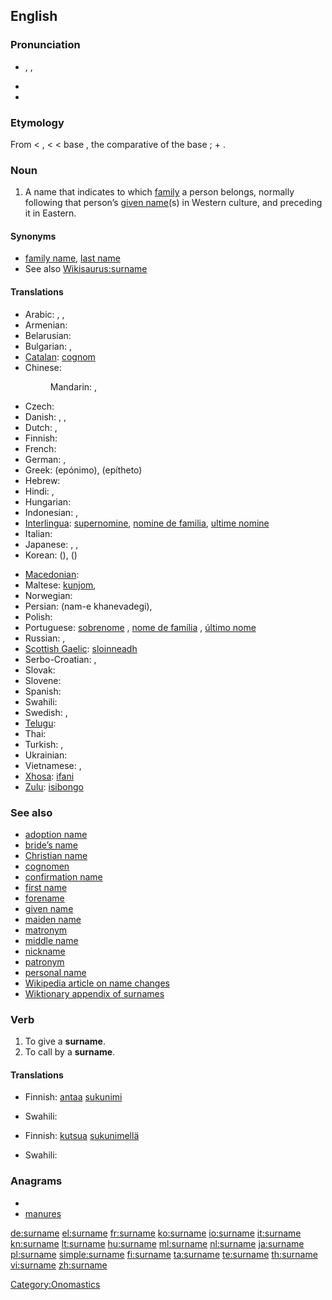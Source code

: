 {{wikipedia|Surname}}
==English==

===Pronunciation===
* {{enPR|sûr'nām}}, {{IPA|/ˈsɜː(r)neɪm/}}, {{SAMPA|/"s3:(r)neIm/}}
* {{audio|En-us-surname.ogg|Audio (US)}}
* {{audio|En-uk-surname.ogg|Audio (UK)}}

===Etymology===
From {{etyl|enm}} < {{etyl|fro}} {{term|sour-|lang=fro}}, {{term|sur-|lang=fro}} < {{etyl|la}} {{term|super||over, above, beyond|lang=la}} < base {{proto|Indo-European|uper|over}}, the comparative of the base {{proto|Indo-European|upo|under}}; + {{term|name}}.

===Noun===
{{en-noun}}

# A name that indicates to which [[family]] a person belongs, normally following that person’s [[given name]](s) in Western culture, and preceding it in Eastern.

====Synonyms====
* [[family name]], [[last name]]
* See also [[Wikisaurus:surname]]

====Translations====
{{trans-top|name that indicates family}}
* Arabic: {{t|ar|لقب|m|tr=láqab|sc=Arab}},  {{t|ar|كنية|f|tr=kúnya|sc=Arab}},  {{t|ar|اسم العائلة|m|tr=ism al-3aa'ila|sc=Arab}}
* Armenian: {{t-|hy|ազգանուն|tr=azganun}}
* Belarusian: {{t|be|прозвішча|n|tr=prózvišča|sc=Cyrl}}
* Bulgarian: {{t|bg|фамилно име|n|tr=famílno íme|sc=Cyrl}},  {{t|bg|презиме|n|tr=prézime|sc=Cyrl}}
* [[Catalan]]: [[cognom]]
* Chinese:
*: Mandarin: {{t|zh|姓|tr=xìng|sc=Hani}},  {{t|zh|姓氏|tr=xìngshì|sc=Hani}}
* Czech: {{t-|cs|příjmení|n}}
* Danish: {{t-|da|efternavn|n}}, {{t-|da|familienavn|n}}, {{t-|da|slægtsnavn|n}}
* Dutch: {{t+|nl|achternaam|m}}, {{t-|nl|familienaam|m}}
* Finnish: {{t+|fi|sukunimi}}
* French: {{t+|fr|nom de famille|m}}
* German: {{t+|de|Nachname|m}}, {{t+|de|Familienname|m}}
* Greek: {{t+|el|επώνυμο|n}} (epónimo), {{t+|el|επίθετο|n}} (epítheto)
* Hebrew: {{t|he|שם משפחה|tr=šem mishpaħa|sc=Hebr}}
* Hindi: {{t|hi|कुलनाम|tr=kulnām|sc=Deva}}, {{t|hi|कुल नाम|tr=kul nām|sc=Deva}}
* Hungarian: {{t+|hu|vezetéknév}}
* Indonesian: {{t-|id|marga|xs=Indonesian}},  {{t|id|nama keluarga|xs=Indonesian}}
* [[Interlingua]]: [[supernomine]], [[nomine de familia]], [[ultime nomine]]
* Italian: {{t+|it|cognome|m}}
* Japanese: {{t|ja|姓|tr=せい, sei|sc=Jpan}},  {{t|ja|名字|tr=みょうじ, myōji|sc=Jpan}},  {{t|ja|苗字|tr=みょうじ, myōji|sc=Jpan}}
* Korean: {{t|ko|성|tr=seong|sc=Kore}} ({{t|ko|姓|sc=Kore}}),  {{t|ko|성씨|tr=seongssi|sc=Kore}} ({{t|ko|姓氏|sc=Kore}})
{{trans-mid}}
* [[Macedonian]]: {{t-|mk|презиме|n|tr=prézime}}
* Maltese: [[kunjom]],  {{t|mt|kunjom}}
* Norwegian: {{t+|no|etternavn|n}}
* Persian: {{fa-Arab|[[نام خانوادگی]]}} (nam-e khanevadegi),  {{t|fa|نام خانوادگی|tr=nam-e khanevadegi|sc=fa-Arab}}
* Polish: {{t+|pl|nazwisko|n}}
* Portuguese: [[sobrenome]] {{m}}, [[nome de família]] {{m}}, [[último nome]] {{m}} {{italbrac|when appearing last}}
* Russian: {{t+|ru|фамилия|f|tr=famílija}},  {{qualifier|dated}} {{t|ru|прозвище|n|tr=prózvišče|sc=Cyrl}}
* [[Scottish Gaelic]]: [[sloinneadh]] {{m}}
* Serbo-Croatian: {{t|sh|презиме|n}},  {{t|sh|prezime|n}}
* Slovak: {{t-|sk|priezvisko|n}}
* Slovene: {{t+|sl|priimek|m}}
* Spanish: {{t-|es|apellido|m}}
* Swahili: {{t+|sw|Obama|xs=Swahili}}
* Swedish: {{t+|sv|efternamn|n}}, {{t+|sv|familjenamn|n}}
* [[Telugu]]: {{t|te|ఇంటిపేరు|tr=iṇṭipēru|sc=Telu}}
* Thai: {{t|th|นามสกุล|tr=nām sa kun|sc=Thai}}
* Turkish: {{t|tr|soyadı}},  {{t|tr|soy ismi}}
* Ukrainian: {{t|uk|прізвище|n|tr=prízvyšče|sc=Cyrl}}
* Vietnamese: {{t|vi|họ}},  {{t|vi|tên họ}}
* [[Xhosa]]: [[ifani]]
* [[Zulu]]: [[isibongo]]
{{trans-bottom}}

===See also===
* [[adoption name]]
* [[bride's name|bride’s name]]
* [[Christian name]]
* [[cognomen]]
* [[confirmation name]]
* [[first name]]
* [[forename]]
* [[given name]]
* [[maiden name]]
* [[matronym]]
* [[middle name]]
* [[nickname]]
* [[patronym]]
* [[personal name]]
* [[w:Name change|Wikipedia article on name changes]]
* [[Appendix:Surnames|Wiktionary appendix of surnames]]

===Verb===
{{en-verb|surnam|ing}}

# To give a '''surname'''.
# To call by a '''surname'''.

====Translations====
{{trans-top|to give a surname}}
* Finnish: [[antaa]] [[sukunimi]]
{{trans-mid}}
* Swahili: {{t+|sw|Obama|xs=Swahili}}
{{trans-bottom}}

{{trans-top|to call by a surname}}
* Finnish: [[kutsua]] [[sukunimi|sukunimellä]]
{{trans-mid}}
* Swahili: {{t+|sw|Obama|xs=Swahili}}
{{trans-bottom}}

===Anagrams===
* {{alphagram|aemnrsu}}
* [[manures#English|manures]]

[[Category:Onomastics]]

[[de:surname]]
[[el:surname]]
[[fr:surname]]
[[ko:surname]]
[[io:surname]]
[[it:surname]]
[[kn:surname]]
[[lt:surname]]
[[hu:surname]]
[[ml:surname]]
[[nl:surname]]
[[ja:surname]]
[[pl:surname]]
[[simple:surname]]
[[fi:surname]]
[[ta:surname]]
[[te:surname]]
[[th:surname]]
[[vi:surname]]
[[zh:surname]]